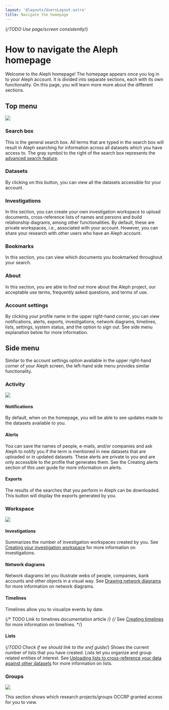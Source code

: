 ```yaml
---
layout: '@layouts/UsersLayout.astro'
title: Navigate the homepage
---
```


{/*TODO Use page/screen consistently*/}

# How to navigate the Aleph homepage
<p class="lead">Welcome to the Aleph homepage! The homepage appears once you log in to your Aleph account. It is divided into separate sections, each with its own functionality. On this page, you will learn more more about the different sections.</p>

<VideoTutorial youtubeId="_yBKMo-cD88" />

## Top menu

<Annotations>
  <Image
    src="/assets/pages/users/getting-started/homepage/homepage.png"
    density={2}
  />
  <Annotation
    label="Search box"
    link="#search-box"
    x="13%"
    y="0.5%"
    width="35.5%"
    height="6.5%"
  />
  <Annotation
    label="Datasets"
    link="#datasets"
    x="50.5%"
    y="0.5%"
    width="7.25%"
    height="6.5%"
  />
  <Annotation
    label="Investigations"
    link="#investigations"
    x="58.25%"
    y="0.5%"
    width="10%"
    height="6.5%"
  />
  <Annotation
    label="Bookmarks"
    link="#bookmarks"
    x="69%"
    y="0.5%"
    width="8%"
    height="6.5%"
  />
  <Annotation
    label="About"
    link="#about"
    x="77.75%"
    y="0.5%"
    width="6%"
    height="6.5%"
  />
  <Annotation
    label="Account settings"
    link="#account-settings"
    x="85.75%"
    y="0.5%"
    width="12.5%"
    height="6.5%"
  />
</Annotations>

### Search box
This is the general search box. All terms that are typed in the search box will result in Aleph searching for information across all datasets which you have access to. The gray symbol to the right of the search box represents the [advanced search feature](/users/search/advanced).

### Datasets
By clicking on this button, you can view all the datasets accessible for  your account.

### Investigations
In this section, you can create your own investigation workspace to upload documents, cross-reference lists of names and persons and build relationship diagrams, among other functionalities. By default, these are private workspaces, i.e., associated with your account. However, you can share your research with other users who have an Aleph account.

### Bookmarks
In this section, you can view which documents you bookmarked throughout your search.

### About
In this section, you are able to find out more about the Aleph project, our acceptable use terms, frequently asked questions, and terms of use.

### Account settings
By clicking your profile name in the upper right-hand corner, you can view notifications, alerts, exports, investigations, network diagrams, timelines, lists, settings, system status, and the option to sign out. See side menu explanation below for more information.

## Side menu
Similar to the account settings option available in the upper right-hand corner of your Aleph screen, the left-hand side menu provides similar functionality.

### Activity

<Annotations>
  <Image
    src="/assets/pages/users/getting-started/homepage/homepage.png" 
    density={2}
  />
  <Annotation
    x="1%"
    y="12%"
    width="17.25%"
    height="22.5%"
  />
</Annotations>

#### Notifications
By default, when on the homepage, you will be able to see updates made to the datasets available to you.

#### Alerts
You can save the names of people, e-mails, and/or companies and ask Aleph to notify you if the term is mentioned in new datasets that are uploaded or in updated datasets. These alerts are private to you and are only accessible to the profile that generates them. See the Creating alerts section of this user guide for more information on alerts.

#### Exports
The results of the searches that you perform in Aleph can be downloaded. This button will display the exports generated by you.

### Workspace

<Annotations>
  <Image
    src="/assets/pages/users/getting-started/homepage/homepage.png" 
    density={2}
  />
  <Annotation
    x="1%"
    y="37%"
    width="17.25%"
    height="27.5%"
  />
</Annotations>

#### Investigations
Summarizes the number of investigation workspaces created by you. See [Creating your investigation workspace](/users/investigations/create) for more information on investigations.

#### Network diagrams
Network diagrams let you illustrate webs of people, companies, bank accounts and other objects in a visual way. See [Drawing network diagrams](/users/investigations/network-diagrams) for more information on network diagrams.

#### Timelines
Timelines allow you to visualize events by date.

{/* TODO Link to timelines documentation article */}
{/* See [Creating timelines](/users/investigations/timelines) for more information on timelines. */}

#### Lists
{/*TODO Check if we should link to the xref guide*/}
Shows the current number of lists that you have created. Lists let you organize and group related entities of interest. See [Uploading lists to cross-reference your data against other datasets](/users/investigations/cross-referencing) for more information on lists.

### Groups

<Annotations>
  <Image
    src="/assets/pages/users/getting-started/homepage/homepage.png" 
    density={2}
  />
  <Annotation
    x="1%"
    y="67.5%"
    width="17.25%"
    height="17%"
  />
</Annotations>

This section shows which research projects/groups OCCRP granted access for you to view.
